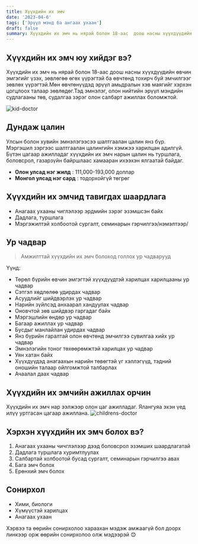 ```yaml
---
title: Хүүхдийн их эмч
date: '2023-04-6'
tags: ['Эрүүл мэнд ба ангаах ухаан']
draft: false
summary: Хүүхдийн их эмч нь нярай болон 18-аас  доош насны хүүхдүүдийн өвчин эмгэгийг үзэх, зөвлөгөө өгөх үүрэгтэй ба өвчтөнд тохирч буй эмчилгээг зөвлөх үүрэгтэй. Мөн өвчтөнүүдэд эрүүл амьдралын хэв маягийг хэрхэн цогцлоох талаар зөвлөдөг. Тэд эмнэлэг, олон нийтийн эрүүл мэндийн судлагааны төв, судалгаа зэрэг олон салбарт ажиллах боломжтой.
---
```


## Хүүхдийн их эмч юу хийдэг вэ?

Хүүхдийн их эмч нь нярай болон 18-аас доош насны хүүхдүүдийн өвчин эмгэгийг үзэх, зөвлөгөө өгөх үүрэгтэй ба өвчтөнд тохирч буй эмчилгээг зөвлөх үүрэгтэй.Мөн өвчтөнүүдэд эрүүл амьдралын хэв маягийг хэрхэн цогцлоох талаар зөвлөдөг.Тэд эмнэлэг, олон нийтийн эрүүл мэндийн судлагааны төв, судалгаа зэрэг олон салбарт ажиллах боломжтой.

![kid-doctor](https://post.healthline.com/wp-content/uploads/2019/10/childrens-health-doctors_thumb.jpg)

## Дундаж цалин

Улсын болон хувийн эмнэлэгээсээ шалтгаалан цалин янз бүр. Мэргэшил зэргээс шалтгаалан цалингийн хэмжээ харилцан адилгүй. Бүтэн цагаар ажилладаг хүүхдийн их эмч нарын цалин нь туршлага, боловсрол, газарзүйн байршлаас хамааран ихээхэн ялгаатай байдаг.

- **Олон улсад нэг жилд** : 111,000-193,000 доллар
- **Монгол улсад нэг сард** : тодорхойгүй төгрөг

## Хүүхдийн их эмчид тавигдах шаардлага

- Анагаах ухааны чиглэлээр эрдмийн зэрэг эзэмшсэн байх
- Дадлага, туршлага
- Мэргэжилтэй холбоотой сургалт, семинарын гэрчилгээ/нэмэлтээр/

## Ур чадвар

> Амжилттай хүүхдийн их эмч болоход голлох ур чадварууд

Үүнд:

- Төрөл бүрийн өвчин эмгэгтэй хүүхдүүдтэй харилцах харилцааны ур чадвар
- Сэтгэл хөдлөлөө удирдах чадвар
- Асуудлийг шийдвэрлэх ур чадвар
- Нарийн зүйлсэд анхаарал хандуулах чадвар
- Оновчтой зөв шийдвэр гаргадаг байх
- Мэргэшлийн өндөр ур чадвар
- Багаар ажиллах ур чадвар
- Бусдыг манлайлан удирдах чадвар
- Янз бүрийн гаралтай олон өвчтөнд эмчилгээ сувилгаа хийх ур чадвар
- Эмнэлэгийн тоног төхөөрөмжтэй харилцах ур чадвар
- Уян хатан байх
- Хүүхдүүдэд анагаахын нарийн төвөгтэй үг хэллэгүүд, тэдний оношийн талаар ойлгомжтой талбарлах
- Ачаалал даах чадвар

## Хүүхдийн их эмчийн ажиллах орчин

Хүүхдийн их эмч нар ээлжээр олон цаг ажилладаг. Ялангуяа эхэн үед илүү уртгасан цагаар ажиллана.
![childrens-doctor](https://www.emeraldpediatricandfamilyclinic.com/wp-content/uploads/pediatrician-220b.jpg)

## Хэрхэн хүүхдийн их эмч болох вэ?

1. Анагаах ухааны чичглэлээр дээд боловсрол эзэмших шаардлагатай
2. Дадлага туршлага хуримтлуулах
3. Салбартай холбоотой бусад сургалт, семинарын гэрчилгээ авах
4. Бага эмч болох
5. Ерөнхий эмч болох

## Сонирхол

- Хими, биологи
- Хүмүүстэй харилцах
- Анагаах ухаан

Хэрвээ та өөрийн сонирхолоо хараахан мэдэж амжаагүй бол доорх линкээр орж өөрийн сонирхолоо олж мэдээрэй 😊
